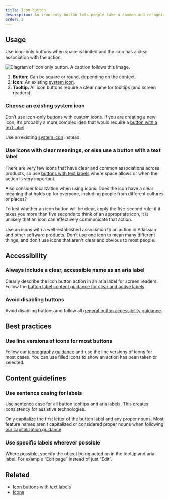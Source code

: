 ```yaml
---
title: Icon button
description: An icon-only button lets people take a common and recognizable action where space is limited.
order: 2
---
```


## Usage

Use icon-only buttons when space is limited and the icon has a clear association with the action.

![Diagram of icon only button. A caption follows this image.](./images/anatomy-icon-button.png)

1. **Button:** Can be square or round, depending on the context.
2. **Icon:** An existing [system icon](/components/icon).
3. **Tooltip:** All icon buttons require a clear name for tooltips (and screen readers).

### Choose an existing system icon

Don’t use icon-only buttons with custom icons. If you are creating a new icon, it’s probably a more complex idea that would require a [button with a text label](/components/button/examples).

Use an existing [system icon](/components/icon/) instead.

### Use icons with clear meanings, or else use a button with a text label

There are very few icons that have clear and common associations across products, so use [buttons with text labels](/components/button/usage) where space allows or when the action is very important.

Also consider localization when using icons. Does the icon have a clear meaning that holds up for everyone, including people from different cultures or places?

To test whether an icon button will be clear, apply the five-second rule: if it takes you more than five seconds to think of an appropriate icon, it is unlikely that an icon can effectively communicate that action.

<DoDont type="do">
  Use an icons with a well-established association to an action in Atlassian and
  other software products.
</DoDont>

<DoDont type="dont">
  Don't use one icon to mean many different things, and don't use icons that
  aren't clear and obvious to most people.
</DoDont>

## Accessibility

### Always include a clear, accessible name as an aria label

Clearly describe the icon button action in an aria label for screen readers. Follow the [button label content guidance for clear and active labels](/components/button/icon-button/usage#content-guidelines).

### Avoid disabling buttons

Avoid disabling buttons and follow all [general button accessibility guidance](/components/button/usage#accessibility).

## Best practices

### Use line versions of icons for most buttons

Follow our [iconography guidance](/foundations/iconography/) and use the line versions of icons for most cases. You can use filled icons to show an action has been taken or selected.

## Content guidelines

### Use sentence casing for labels

Use sentence case for all button tooltips and aria labels. This creates consistency for assistive technologies.

Only capitalize the first letter of the button label and any proper nouns. Most feature names aren’t capitalized or considered proper nouns when following [our capitalization guidance](/content/language-and-grammar#capitalization).

### Use specific labels wherever possible

Where possible, specify the object being acted on in the tooltip and aria label. For example “Edit page” instead of just “Edit”.

<!-- ## Mobile guidelines -->

## Related

- [Icon buttons with text labels](/components/button/examples)
- [Icons](/components/icon)

<!-- TODO fix all links throughout. Spell check :) -->
